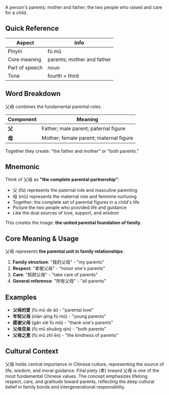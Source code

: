 A person's parents; mother and father; the two people who raised and care for a child.

## Quick Reference

| Aspect         | Info                             |
| -------------- | -------------------------------- |
| Pinyin         | fù mǔ                            |
| Core meaning   | parents; mother and father       |
| Part of speech | noun                             |
| Tone           | fourth + third                   |

## Word Breakdown

父母 combines the fundamental parental roles.

| Component | Meaning                                   |
| --------- | ----------------------------------------- |
| **父**    | Father; male parent; paternal figure     |
| **母**    | Mother; female parent; maternal figure   |

Together they create: "the father and mother" or "both parents."

## Mnemonic

Think of 父母 as **"the complete parental partnership"**:

- 父 (fù) represents the paternal role and masculine parenting
- 母 (mǔ) represents the maternal role and feminine nurturing
- Together: the complete set of parental figures in a child's life
- Picture the two people who provided life and guidance
- Like the dual sources of love, support, and wisdom

This creates the image: **the united parental foundation of family**.

## Core Meaning & Usage

父母 represents **the parental unit in family relationships**:

1. **Family structure**: "我的父母" - "my parents"
2. **Respect**: "孝敬父母" - "honor one's parents"
3. **Care**: "照顾父母" - "take care of parents"
4. **General reference**: "所有父母" - "all parents"

## Examples

- **父母的爱** (fù mǔ de ài) - "parental love"
- **年轻父母** (nián qīng fù mǔ) - "young parents"
- **感谢父母** (gǎn xiè fù mǔ) - "thank one's parents"
- **父母双亲** (fù mǔ shuāng qīn) - "both parents"
- **父母之恩** (fù mǔ zhī ēn) - "the kindness of parents"

## Cultural Context

父母 holds central importance in Chinese culture, representing the source of life, wisdom, and moral guidance. Filial piety (孝) toward 父母 is one of the most fundamental Chinese values. The concept emphasizes lifelong respect, care, and gratitude toward parents, reflecting the deep cultural belief in family bonds and intergenerational responsibility.
